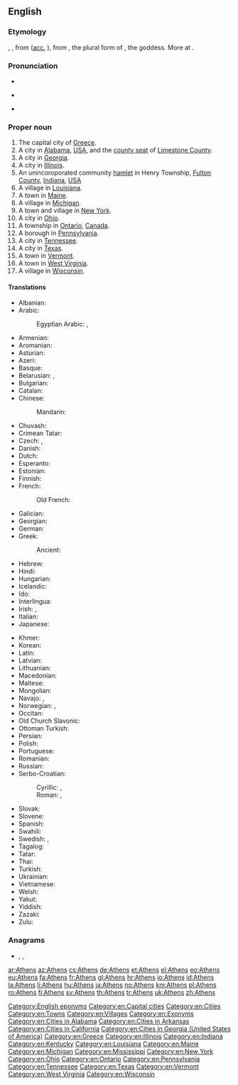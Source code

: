 ==English==
{{wikipedia}}

===Etymology===
{{der|en|fro|Athenes}}, {{m|fro|Atenes}}, from {{der|en|la|Athēnae|g=p}} ([[accusative|acc.]] {{m|la|Athēnās}}), from {{der|en|grc|Ἀθῆναι|g=p}}, the plural form of {{m|grc|Ἀθήνη||Athena}}, the goddess. More at {{l|en|Athena}}.

===Pronunciation===
* {{IPA|/ˈæθənz/|lang=en}}
* {{sense|some US cities}} {{IPA|/ˈeɪθənz/|lang=en}}
* {{audio|en-ca-Athens.opus|Audio (CA)|lang=en}}

===Proper noun===
{{en-proper noun}}

# The capital city of [[Greece]].
# A city in [[Alabama]], [[USA]], and the [[county seat]] of [[Limestone County]].
# A city in [[Georgia]].
# A city in [[Illinois]].
# An unincoroporated community [[hamlet]] in Henry Township, [[Fulton County]], [[Indiana]], [[USA]]
# A village in [[Louisiana]].
# A town in [[Maine]].
# A village in [[Michigan]].
# A town and village in [[New York]].
# A city in [[Ohio]].
# A township in [[Ontario]], [[Canada]].
# A borough in [[Pennsylvania]].
# A city in [[Tennessee]].
# A city in [[Texas]].
# A town in [[Vermont]].
# A town in [[West Virginia]].
# A village in [[Wisconsin]].

====Translations====
{{trans-top|capital city of Greece}}
* Albanian: {{t|sq|Athinë}}
* Arabic: {{t|ar|أَثِينَا|f}}
*: Egyptian Arabic: {{t|arz|اتينا|f|tr=ʾatīna}}, {{t|arz|اثينا|f|tr=ʾasīna}}
* Armenian: {{t|hy|Աթենք}}
* Aromanian: {{t|rup|Athina|f}}
* Asturian: {{t|ast|Atenes}}
* Azeri: {{t+|az|Afina}}
* Basque: {{t+|eu|Atenas}}
* Belarusian: {{t|be|Афі́ны|f-p}}, {{t|be|Атэ́ны|f-p}} {{qualifier|Taraškevica orthography}}
* Bulgarian: {{t|bg|Атина|f}}
* Catalan: {{t|ca|Atenes|f}}
* Chinese:
*: Mandarin: {{t+|cmn|雅典|tr=Yǎdiǎn}}
* Chuvash: {{t|cv|Афин}}
* Crimean Tatar: {{t|crh|Atina}}
* Czech: {{t+|cs|Atény|f-p}}, {{t+|cs|Athény|f-p}}
* Danish: {{t|da|Athen}}
* Dutch: {{t+|nl|Athene}}
* Esperanto: {{t+|eo|Ateno}}
* Estonian: {{t+|et|Ateena}}
* Finnish: {{t+|fi|Ateena}}
* French: {{t+|fr|Athènes}}
*: Old French: {{t|fro|Athenes}}
* Galician: {{t+|gl|Atenas}}
* Georgian: {{t|ka|ათენი|sc=Geor}}
* German: {{t+|de|Athen|n}}
* Greek: {{t+|el|Αθήνα|f}}
*: Ancient: {{t|grc|Ἀθῆναι|f-p}}
* Hebrew: {{t|he|אָתוּנָה|f|tr='atuná}}
* Hindi: {{t|hi|एथेंस|tr=ēthēns}}
* Hungarian: {{t+|hu|Athén}}
* Icelandic: {{t+|is|Aþena|f}}
* Ido: {{t+|io|Athina}}
* Interlingua: {{t|ia|Athenas}}
* Irish: {{t|ga|Aithin|f|alt=An Aithin}}, {{t|ga|Ataen|f|alt=An Ataen}}
* Italian: {{t+|it|Atene|f}}
* Japanese: {{t|ja|アテネ|tr=Atene}}
{{trans-mid}}
* Khmer: {{t|km|អាថែនស៍|tr=Aatʰaen}}
* Korean: {{t+|ko|아테네|tr=Atene}}
* Latin: {{t+|la|Athenae|f-p}}
* Latvian: {{t|lv|Atēnas|f-p}}
* Lithuanian: {{t|lt|Atėnai}}
* Macedonian: {{t+|mk|Атина|f}}
* Maltese: {{t|mt|Ateni}}
* Mongolian: {{t|mn|Афин}}
* Navajo: {{t|nv|Atʼéena}}, {{t|nv|Áthenz}}
* Norwegian: {{t|no|Aten}}, {{t|no|Athen}}
* Occitan: {{t|oc|Atenas}}
* Old Church Slavonic: {{t|cu|Аѳинꙑ|sc=Cyrs}}
* Ottoman Turkish: {{t|ota|اتنه|tr=Atina}}
* Persian: {{t+|fa|آتن|tr=âten}}
* Polish: {{t+|pl|Ateny|p}}
* Portuguese: {{t+|pt|Atenas|f}}
* Romanian: {{t+|ro|Atena|f}}
* Russian: {{t+|ru|Афи́ны|f-p}}
* Serbo-Croatian:
*: Cyrillic: {{t|sh|Атина|f}}, {{t|sh|Атена|f}}
*: Roman: {{t|sh|Atina|f}}, {{t+|sh|Atena|f}}
* Slovak: {{t|sk|Atény|f-p}}
* Slovene: {{t+|sl|Aténe|f-p}}
* Spanish: {{t+|es|Atenas|f-p}}
* Swahili: {{t|sw|Athene}}
* Swedish: {{t+|sv|Aten}}, {{t+|sv|Athen}}
* Tagalog: {{t+|tl|Atenas}}
* Tatar: {{t|tt|Афиннар}}
* Thai: {{t|th|เอเธนส์|tr=A-ten}}
* Turkish: {{t+|tr|Atina}}
* Ukrainian: {{t+|uk|Афі́ни|f}}
* Vietnamese: {{t|vi|Athena}}
* Welsh: {{t|cy|Athen}}
* Yakut: {{t|sah|Атина}}
* Yiddish: {{t|yi|אַטען|sc=Hebr}}
* Zazaki: {{qualifier|Southern Zazaki}} {{t|zza|Atêna}}
* Zulu: {{t|zu|e-Athene}}
{{trans-bottom}}

===Anagrams===
* {{l|en|hasten}}, {{l|en|sneath}}, {{l|en|thanes}}

[[Category:English eponyms]]
[[Category:en:Capital cities]]
[[Category:en:Cities]]
[[Category:en:Towns]]
[[Category:en:Villages]]
[[Category:en:Exonyms]]
[[Category:en:Cities in Alabama]]
[[Category:en:Cities in Arkansas]]
[[Category:en:Cities in California]]
[[Category:en:Cities in Georgia (United States of America)]]
[[Category:en:Greece]]
[[Category:en:Illinois]]
[[Category:en:Indiana]]
[[Category:en:Kentucky]]
[[Category:en:Louisiana]]
[[Category:en:Maine]]
[[Category:en:Michigan]]
[[Category:en:Mississippi]]
[[Category:en:New York]]
[[Category:en:Ohio]]
[[Category:en:Ontario]]
[[Category:en:Pennsylvania]]
[[Category:en:Tennessee]]
[[Category:en:Texas]]
[[Category:en:Vermont]]
[[Category:en:West Virginia]]
[[Category:en:Wisconsin]]

[[ar:Athens]]
[[az:Athens]]
[[cs:Athens]]
[[de:Athens]]
[[et:Athens]]
[[el:Athens]]
[[eo:Athens]]
[[eu:Athens]]
[[fa:Athens]]
[[fr:Athens]]
[[gl:Athens]]
[[hr:Athens]]
[[io:Athens]]
[[id:Athens]]
[[la:Athens]]
[[li:Athens]]
[[hu:Athens]]
[[ja:Athens]]
[[no:Athens]]
[[km:Athens]]
[[pl:Athens]]
[[ro:Athens]]
[[fi:Athens]]
[[sv:Athens]]
[[th:Athens]]
[[tr:Athens]]
[[uk:Athens]]
[[zh:Athens]]